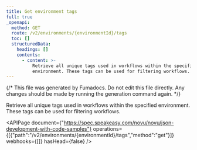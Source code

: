 ```yaml
---
title: Get environment tags
full: true
_openapi:
  method: GET
  route: /v2/environments/{environmentId}/tags
  toc: []
  structuredData:
    headings: []
    contents:
      - content: >-
          Retrieve all unique tags used in workflows within the specified
          environment. These tags can be used for filtering workflows.
---
```


{/* This file was generated by Fumadocs. Do not edit this file directly. Any changes should be made by running the generation command again. */}

Retrieve all unique tags used in workflows within the specified environment. These tags can be used for filtering workflows.

<APIPage document={"https://spec.speakeasy.com/novu/novu/json-development-with-code-samples"} operations={[{"path":"/v2/environments/{environmentId}/tags","method":"get"}]} webhooks={[]} hasHead={false} />
